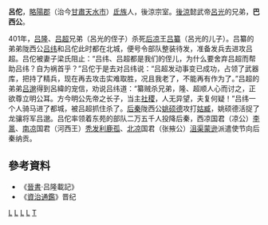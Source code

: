 '''呂佗'''，[[略陽郡|略陽郡]]（治今[[甘肅|甘肅]][[天水市|天水市]]）[[氐族|氐族]]人，後涼宗室。[[後涼|後涼]]懿武帝[[呂光|呂光]]的兄弟，'''巴西公'''。

401年，[[吕隆|吕隆]]、[[吕超_(后凉)|吕超]]兄弟（呂光的侄子）杀死[[后凉|后凉]]王[[吕纂|吕纂]]（呂光的儿子）。吕纂的弟弟陇西公[[吕纬|吕纬]]和吕佗此时都在北城，便号令部队整装待发，准备发兵去进攻吕超。吕佗被妻子梁氏阻止：“吕纬、吕超都是我们的侄儿，为什么要舍弃吕超而帮助吕纬？自为祸首乎？”吕佗于是去对吕纬说：“吕超发动事变已成功，占领了武器库，把持了精兵，现在再去攻击实难取胜，况且我老了，不能再有作为了。”吕超的弟弟[[吕邈|吕邈]]得到呂緯的宠信，劝说吕纬道：“纂贼杀兄弟，隆、超顺人心而讨之，正欲尊立明公耳。方今明公先帝之长子，当主[[社稷|社稷]]，人无异望，夫复何疑！”吕纬一个人骑马进了都城，被吕超抓住杀了。[[后秦|后秦]]陇西公[[姚硕德|姚硕德]]攻打[[姑臧|姑臧]]，姚硕德活捉了龙骧将军吕邈。吕佗率领着东苑的部队二万五千人投降后秦，西凉国君（凉公）[[李暠|李暠]]、[[南凉|南凉]]国君（河西王）[[秃发利鹿孤|秃发利鹿孤]]、[[北凉|北凉]]国君（张掖公）[[沮渠蒙逊|沮渠蒙逊]]派遣使节向后秦纳贡。

== 參考資料 ==
*《[[晉書|晉書]]·吕隆載記》
*《[[資治通鑑|資治通鑑]]》晋纪

[[Category:後涼|L]]
[[Category:五胡十六國政治人物|L]]
[[Category:五胡十六國軍事人物|L]]
[[Category:氐人|L]]
[[Category:呂姓|T]]